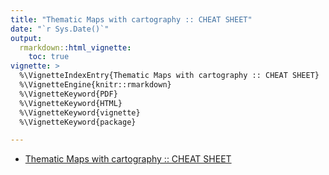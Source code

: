```yaml
---
title: "Thematic Maps with cartography :: CHEAT SHEET"
date: "`r Sys.Date()`"
output: 
  rmarkdown::html_vignette:
    toc: true
vignette: >
  %\VignetteIndexEntry{Thematic Maps with cartography :: CHEAT SHEET}
  %\VignetteEngine{knitr::rmarkdown}
  %\VignetteKeyword{PDF}
  %\VignetteKeyword{HTML}
  %\VignetteKeyword{vignette}
  %\VignetteKeyword{package}

---
```


 * [Thematic Maps with cartography :: CHEAT SHEET](http://riatelab.github.io/cartography/vignettes/cheatsheet/cartography_cheatsheet.pdf)



